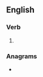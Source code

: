 ==English==

===Verb===
{{head|en|verb form}}

# {{en-third-person singular of|espouse}}

===Anagrams===
* {{anagrams|en|poseuses}}